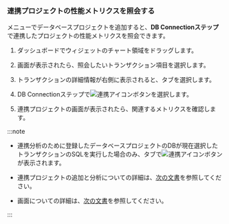 ### 連携プロジェクトの性能メトリクスを照会する

<Cmdname sid="side_correlatedProjectManagement" className="uitext" />メニューでデータベースプロジェクトを追加すると、**DB Connectionステップ**で連携したプロジェクトの性能メトリクスを照会できます。

<ImgLang img="linked-projects-check-widget-03.png" desc="Correlated project" />

<ImgLang img="linked-projects-check-widget-04.png" desc="Correlated project" />

1. ダッシュボードで<Cmdname sid="AA005" className="uitext" />ウィジェットのチャート領域をドラッグします。

2. <Cmdname sid="TTL06209" className="uitext" />画面が表示されたら、照会したいトランザクション項目を選択します。

3. トランザクションの詳細情報が右側に表示されると、<Cmdname sid="TTL06126" className="uitext" />タブを選択します。

4. DB Connectionステップで![連携アイコン](/img/ic-correlations.svg)ボタンを選択します。

5. 連携プロジェクトの<Cmdname sid="TTL08442" className="uitext" />画面が表示されたら、関連するメトリクスを確認します。

:::note

- 連携分析のために登録したデータベースプロジェクトのDBが現在選択したトランザクションのSQLを実行した場合のみ、<Cmdname sid="TTL06126" className="uitext" />タブで![連携アイコン](/img/ic-correlations.svg)ボタンが表示されます。

- 連携プロジェクトの追加と分析についての詳細は、[次の文書](linked-projects)を参照してください。

- <Cmdname sid="TTL08442" className="uitext" />画面についての詳細は、[次の文書](linked-projects#TTL08442)を参照してください。

:::
